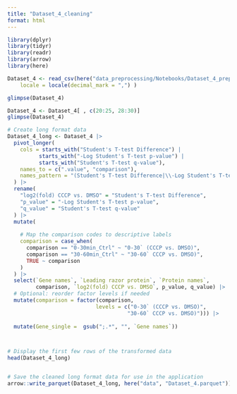 ```yaml
---
title: "Dataset_4_cleaning"
format: html
---
```


```r
library(dplyr)
library(tidyr)
library(readr)
library(arrow)
library(here)

```


```r



Dataset_4 <- read_csv(here("data_preprocessing/Notebooks/Dataset_4_preprocessing/Dataset_4.csv"), 
    locale = locale(decimal_mark = ",") )

glimpse(Dataset_4)

Dataset_4 <- Dataset_4[ , c(20:25, 28:30)]
glimpse(Dataset_4)
```


```r

# Create long format data
Dataset_4_long <- Dataset_4 |>
  pivot_longer(
    cols = starts_with("Student's T-test Difference") | 
          starts_with("-Log Student's T-test p-value") | 
          starts_with("Student's T-test q-value"),
    names_to = c(".value", "comparison"),
    names_pattern = "(Student's T-test Difference|\\-Log Student's T-test p-value|Student's T-test q-value) (.*)"
  ) |>
  rename(
    "log2(fold) CCCP vs. DMSO" = "Student's T-test Difference",
    "p_value" = "-Log Student's T-test p-value",
    "q_value" = "Student's T-test q-value"
  ) |>
  mutate(
  
    # Map the comparison codes to descriptive labels
    comparison = case_when(
      comparison == "0-30min_Ctrl" ~ "0-30` (CCCP vs. DMSO)",
      comparison == "30-60min_Ctrl" ~ "30-60` CCCP vs. DMSO)",
      TRUE ~ comparison
    )
  ) |>
  select(`Gene names`, `Leading razor protein`, `Protein names`, 
         comparison, `log2(fold) CCCP vs. DMSO`, p_value, q_value) |>
  # Optional: reorder factor levels if needed
  mutate(comparison = factor(comparison, 
                            levels = c("0-30` (CCCP vs. DMSO)", 
                                      "30-60` CCCP vs. DMSO)"))) |>
  
  mutate(Gene_single =  gsub(";.*", "", `Gene names`))



# Display the first few rows of the transformed data
head(Dataset_4_long)



```


```r
# Save the cleaned long format data for use in the application
arrow::write_parquet(Dataset_4_long, here("data", "Dataset_4.parquet"))


```

